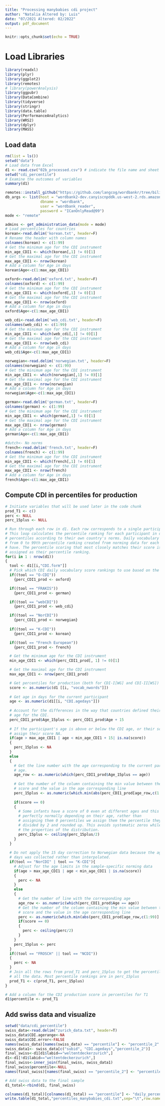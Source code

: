 ```yaml
---
title: "Processing manybabies cdi project"
author: "Natalia Altered by: Luis"
date: "07/2021 Altered: 02/2022"
output: pdf_document
---
```


```r
knitr::opts_chunk$set(echo = TRUE)
```

# Load Libraries

```r
library(readxl)
library(plyr)
library(ggplot2)
library(remotes)
# library(powerAnalysis)
library(ggpubr)
library(DataCombine)
library(tidyverse)
library(stringr)
library(data.table)
library(PerformanceAnalytics)
library(WRS2)
library(dplyr)
library(MASS)
```

## Load data

```r
rm(list = ls())
setwd("data")
# Load data from Excel
d1 <- read.csv("02b_processed.csv") # indicate the file name and sheet number 
setwd("cdi_percentile")
# Examine the outcomes of variables
summary(d1)

remotes::install_github("https://github.com/langcog/wordbankr/tree/bilingual")
db_args <- list(host = "wordbank2-dev.canyiscnpddk.us-west-2.rds.amazonaws.com",
                dbname = "wordbank",
                user = "wordbank_reader",
                password = "ICanOnlyRead@99")
mode <- "remote"

admins <- get_administration_data(mode = mode)
# Load percentiles for countries 
korean<-read.delim('korean.txt', header=F)
# Rename the header with column names
colnames(korean) <- c(1:99)
# Get the minimum age for the CDI instrument
min_age_CDI1 <- which(korean[,1] != 0)[1]
# Get the maximal age for the CDI instrument
max_age_CDI1 <- nrow(korean)
# Add a column for Age in days
korean$Age<-c(1:max_age_CDI1)

oxford<-read.delim('oxford.txt', header=F)
colnames(oxford) <- c(1:99)
# Get the minimum age for the CDI instrument
min_age_CDI1 <- which(oxford[,1] != 0)[1]
# Get the maximal age for the CDI instrument
max_age_CDI1 <- nrow(oxford)
# Add a column for Age in days
oxford$Age<-c(1:max_age_CDI1)

web_cdi<-read.delim('web_cdi.txt', header=F)
colnames(web_cdi) <- c(1:99)
# Get the minimum age for the CDI instrument
min_age_CDI1 <- which(web_cdi[,1] != 0)[1]
# Get the maximal age for the CDI instrument
max_age_CDI1 <- nrow(web_cdi)
# Add a column for Age in days
web_cdi$Age<-c(1:max_age_CDI1)

norwegian<-read.delim('norwegian.txt', header=F)
colnames(norwegian) <- c(1:99)
# Get the minimum age for the CDI instrument
min_age_CDI1 <- which(norwegian[,1] != 0)[1]
# Get the maximal age for the CDI instrument
max_age_CDI1 <- nrow(norwegian)
# Add a column for Age in days
norwegian$Age<-c(1:max_age_CDI1)

german<-read.delim('german.txt', header=F)
colnames(german) <- c(1:99)
# Get the minimum age for the CDI instrument
min_age_CDI1 <- which(german[,1] != 0)[1]
# Get the maximal age for the CDI instrument
max_age_CDI1 <- nrow(german)
# Add a column for Age in days
german$Age<-c(1:max_age_CDI1)

#dutch<- No norms
french<-read.delim('french.txt', header=F)
colnames(french) <- c(1:99)
# Get the minimum age for the CDI instrument
min_age_CDI1 <- which(french[,1] != 0)[1]
# Get the maximal age for the CDI instrument
max_age_CDI1 <- nrow(french)
# Add a column for Age in days
french$Age<-c(1:max_age_CDI1)

```

## Compute CDI in percentiles for production

```r
# Initiate variables that will be used later in the code chunk
prod_T1 <- c()
perc <- NULL
perc_15plus <- NULL

# Run through each row in d1. Each row corresponds to a single participant.
# This loop calculates the percentile ranking for each participant in daily
# percentiles according to their own country's norms. Daily vocabulary scores 
# from 0 to 99th percentile ranking created from norming data for each CDI we 
# have. The percentile scoring that most closely matches their score is then 
# assigned as their percentile ranking.
for(i in 1 : nrow(d1))  
{
  tool <- d1[[i,"CDI.form"]]
  # Pick which CDI daily vocabulary score rankings to use based on the language.  
  if((tool == "O-CDI"))
    {perc_CDI1_prod <- oxford}

  if((tool == "FRAKIS"))
    {perc_CDI1_prod <- german}

  if((tool == "webCDI"))
    {perc_CDI1_prod <- web_cdi}

  if((tool == "NorCDI"))
    {perc_CDI1_prod <- norwegian}
    
  if((tool == "K-CDI"))
    {perc_CDI1_prod <- korean}

  if((tool == "French European"))
    {perc_CDI1_prod <- french}

  # Get the minimum age for the CDI instrument
  min_age_CDI1 <- which(perc_CDI1_prod[, 1] != 0)[1]

  # Get the maximal age for the CDI instrument
  max_age_CDI1 <- nrow(perc_CDI1_prod)

  # Get percentiles for production (both for CDI-I[WG] and CDI-II[WS])
  score <- as.numeric(d1 [[i, "vocab_nwords"]])
  
  # Get age in days for the current participant
  age <- as.numeric(d1[[i, "CDI.agedays"]])
  
  # Account for the differences in the way that countries defined their norming
  # age for the CDI.
  perc_CDI1_prod$Age_15plus <- perc_CDI1_prod$Age + 15
  
  # If the participant's age is above or below the CDI age, or their score is NA
  # assign their score NA.
  if(age > max_age_CDI1 | age < min_age_CDI1 + 15| is.na(score))
  {
    perc_15plus <- NA
  }
  else
  {
    # Get the line number with the age corresponding to the current participant's
    # age.
    age_row <- as.numeric(which(perc_CDI1_prod$Age_15plus == age))
    
    # Get the number of the column containing the min value between the CDI 
    # score and the value in the age corresponding line
    perc_15plus <- as.numeric(which.min(abs(perc_CDI1_prod[age_row,c(1:99)] - score))) 
    
    if(score == 0)
    {
      # Some infants have a score of 0 even at different ages and this can be
      # perfectly normally depending on their age, rather than
      # assigning them 0 percentiles we assign them the percentile they were
      # divided by 2 and rounded up. This avoids systematic zeros while maintaining
      # the properties of the distribution.
      perc_15plus <- ceiling(perc_15plus/2)
    }
  }
  
  # Do not apply the 15 day correction to Norwegian data because the age in 
  # days was collected rather than interpolated.
  if(tool == "NorCDI" | tool == "K-CDI"){
    # Adjust for the age limits in the sample-specific norming data
    if(age > max_age_CDI1 | age < min_age_CDI1 | is.na(score))
    {
      perc <- NA
    }
    else
    {
      # Get the number of line with the corresponding age
      age_row <- as.numeric(which(perc_CDI1_prod$Age == age))
      # Get the number of the column containing the min value between the CDI 
      # score and the value in the age corresponding line
      perc <- as.numeric(which.min(abs(perc_CDI1_prod[age_row,c(1:99)] - score))) 
      if(score == 0)
      {
        perc <- ceiling(perc/2)
      }
    }
    perc_15plus <- perc
  }
  if((tool == "FROSCH" || tool == "NCDI"))
  {
    perc <- NA
  }
  # Join all the rows from prod_T1 and perc_15plus to get the percentiles for
  # all the data. Most percentile rankings are in perc_15plus
  prod_T1 <- c(prod_T1, perc_15plus)
}

# Add a column for the CDI production score in percentiles for T1
d1$percentile <- prod_T1
```

## Add swiss data and visualize

```r
setwd("data/cdi_percentile")
swiss_data<-read.delim("zurich_data.txt", header=T)
swiss_data$CDI.agerange<-NA
swiss_data$CDI.error<-FALSE
names(swiss_data)[names(swiss_data) == "percentile"] <- "percentile_2"
swiss_data1<- swiss_data[c("subid", "CDI.agedays","percentile_2")]
final_swiss<-d1[d1$labid=="weltentdeckerzurich",]
d1<-d1[!d1$labid=="weltentdeckerzurich",]
final_swiss<-inner_join(final_swiss, swiss_data1)
final_swiss$percentile<-NULL
names(final_swiss)[names(final_swiss) == "percentile_2"] <- "percentile"

# Add swiss data to the final sample
d1_total<-rbind(d1, final_swiss)

colnames(d1_total)[colnames(d1_total) == "percentile"] <- "daily_percentile"
write.table(d1_total,"percentiles_manybabies_cdi.txt",sep="\t",row.names=FALSE, quote = FALSE)

```

